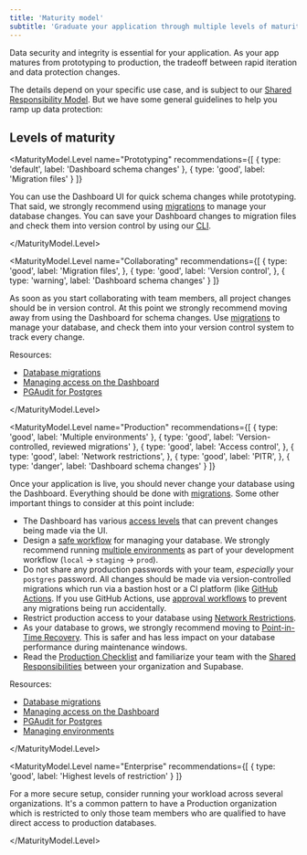 ```yaml
---
title: 'Maturity model'
subtitle: 'Graduate your application through multiple levels of maturity with Supabase.'
---
```


Data security and integrity is essential for your application. As your app matures from prototyping to production, the tradeoff between rapid iteration and data protection changes.

The details depend on your specific use case, and is subject to our [Shared Responsibility Model](/docs/guides/platform/shared-responsibility-model). But we have some general guidelines to help you ramp up data protection:

## Levels of maturity

<MaturityModel className="mt-12">

<MaturityModel.Level
    name="Prototyping" 
    recommendations={[
        {
            type: 'default',
            label: 'Dashboard schema changes'
        },
        {
            type: 'good',
            label: 'Migration files'
        }
    ]}
>

You can use the Dashboard UI for quick schema changes while prototyping. That said, we strongly recommend using [migrations](/docs/guides/cli/local-development#database-migrations) to manage your database changes. You can save your Dashboard changes to migration files and check them into version control by using our [CLI](/docs/reference/cli/supabase-db-diff).

</MaturityModel.Level>

<MaturityModel.Level
    name="Collaborating"
    recommendations={[
        {
            type: 'good',
            label: 'Migration files',
        },
        {
            type: 'good',
            label: 'Version control',
        },
        {
            type: 'warning',
            label: 'Dashboard schema changes'
        }
    ]}
>

As soon as you start collaborating with team members, all project changes should be in version control. At this point we strongly recommend moving away from using the Dashboard for schema changes. Use [migrations](/docs/guides/cli/local-development#database-migrations) to manage your database, and check them into your version control system to track every change.

Resources:

- [Database migrations](/docs/guides/cli/local-development#database-migrations)
- [Managing access on the Dashboard](/docs/guides/platform/access-control)
- [PGAudit for Postgres](/docs/guides/database/extensions/pgaudit)

</MaturityModel.Level>

<MaturityModel.Level
    name="Production"
    recommendations={[
        {
            type: 'good',
            label: 'Multiple environments'
        },
        {
            type: 'good',
            label: 'Version-controlled, reviewed migrations'
        },
        {
            type: 'good',
            label: 'Access control',
        },
        {
            type: 'good',
            label: 'Network restrictions',
        },
        {
            type: 'good',
            label: 'PITR',
        },
        {
            type: 'danger',
            label: 'Dashboard schema changes'
        }
    ]}
>

Once your application is live, you should never change your database using the Dashboard. Everything should be done with [migrations](/docs/guides/cli/managing-environments#create-a-new-migration). Some other important things to consider at this point include:

- The Dashboard has various [access levels](/docs/guides/platform/access-control) that can prevent changes being made via the UI.
- Design a [safe workflow](/docs/guides/platform/shared-responsibility-model#you-decide-your-own-workflow) for managing your database. We strongly recommend running [multiple environments](/docs/guides/cli/managing-environments) as part of your development workflow (`local` -> `staging` -> `prod`).
- Do not share any production passwords with your team, _especially_ your `postgres` password. All changes should be made via version-controlled migrations which run via a bastion host or a CI platform (like [GitHub Actions](/docs/guides/cli/managing-environments#configure-github-actions). If you use GitHub Actions, use [approval workflows](https://docs.github.com/en/actions/managing-workflow-runs/reviewing-deployments) to prevent any migrations being run accidentally.
- Restrict production access to your database using [Network Restrictions](/docs/guides/platform/network-restrictions).
- As your database to grows, we strongly recommend moving to [Point-in-Time Recovery](/docs/guides/platform/backups#point-in-time-recovery). This is safer and has less impact on your database performance during maintenance windows.
- Read the [Production Checklist](/docs/guides/platform/going-into-prod) and familiarize your team with the [Shared Responsibilities](/docs/guides/platform/shared-responsibility-model) between your organization and Supabase.

Resources:

- [Database migrations](/docs/guides/getting-started/local-development#database-migrations)
- [Managing access on the Dashboard](/docs/guides/platform/access-control)
- [PGAudit for Postgres](/docs/guides/database/extensions/pgaudit)
- [Managing environments](/docs/guides/cli/managing-environments)

</MaturityModel.Level>

<MaturityModel.Level
    name="Enterprise"
    recommendations={[
        {
            type: 'good',
            label: 'Highest levels of restriction'
        }
    ]}
>

For a more secure setup, consider running your workload across several organizations. It's a common pattern to have a Production organization which is restricted to only those team members who are qualified to have direct access to production databases.

</MaturityModel.Level>

</MaturityModel>
